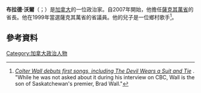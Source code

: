 '''布拉德·沃爾'''（{{lang-en|Brad Wall}}；{{bd|1965年|11月24日}}）是[[加拿大|加拿大]]的一位政治家。自2007年開始，他擔任[[薩克其萬省|薩克其萬省]]的省長。他在1999年當選薩克其萬省的省議員。他的兒子是一位鄉村歌手<ref>[http://www.cbc.ca/beta/news/canada/saskatchewan/colter-wall-debuts-first-songs-including-the-devil-wears-a-suit-and-tie-1.2995076 ''Colter Wall debuts first songs, including The Devil Wears a Suit and Tie''] {{Wayback|url=http://www.cbc.ca/beta/news/canada/saskatchewan/colter-wall-debuts-first-songs-including-the-devil-wears-a-suit-and-tie-1.2995076 |date=20170106130836 }}. "While he was not asked about it during his interview on CBC, Wall is the son of Saskatchewan's premier, Brad Wall."</ref>。
==參考資料==
{{reflist}}
[[Category:加拿大政治人物|Category:加拿大政治人物]]